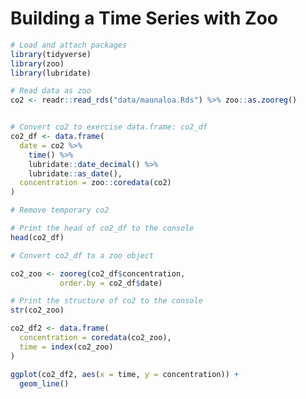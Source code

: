 # Building a Time Series with Zoo

```r
# Load and attach packages
library(tidyverse)
library(zoo)
library(lubridate)

# Read data as zoo
co2 <- readr::read_rds("data/maunaloa.Rds") %>% zoo::as.zooreg()


# Convert co2 to exercise data.frame: co2_df
co2_df <- data.frame(
  date = co2 %>% 
    time() %>%
    lubridate::date_decimal() %>% 
    lubridate::as_date(),
  concentration = zoo::coredata(co2)
)

# Remove temporary co2
```


```r
# Print the head of co2_df to the console
head(co2_df)

# Convert co2_df to a zoo object

co2_zoo <- zooreg(co2_df$concentration,
           order.by = co2_df$date)

# Print the structure of co2 to the console
str(co2_zoo)
```


```r
co2_df2 <- data.frame(
  concentration = coredata(co2_zoo),
  time = index(co2_zoo)
)

ggplot(co2_df2, aes(x = time, y = concentration)) +
  geom_line()
```

